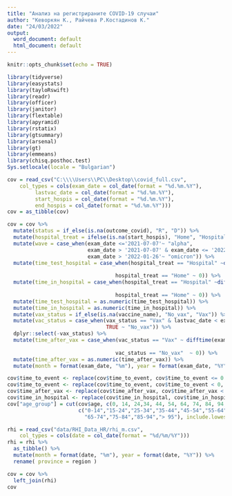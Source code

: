 ```yaml
---
title: "Анализ на регистрираните COVID-19 случаи"
author: "Кеворкян К., Райчева Р.Костадинов К."
date: "24/03/2022"
output:
  word_document: default
  html_document: default
---
```


```r
knitr::opts_chunk$set(echo = TRUE)
```


```r
library(tidyverse)
library(easystats)
library(tayloRswift)
library(readr)
library(officer)
library(janitor)
library(flextable)
library(apyramid)
library(rstatix)
library(gtsummary)
library(arsenal)
library(gt)
library(emmeans)
library(chisq.posthoc.test)
Sys.setlocale(locale = "Bulgarian")
```



```r
cov = read_csv("C:\\\\Users\\PC\\Desktop\\covid_full.csv", 
    col_types = cols(exam_date = col_date(format = "%d.%m.%Y"), 
         lastvac_date = col_date(format = "%d.%m.%Y"), 
         start_hospis = col_date(format = "%d.%m.%Y"), 
         end_hospis = col_date(format = "%d.%m.%Y")))
cov = as_tibble(cov)
```

```r
cov = cov %>% 
  mutate(status = if_else(is.na(outcome_covid), "R", "D")) %>% 
  mutate(hospital_treat = ifelse(is.na(start_hospis), "Home", "Hospital")) %>% 
  mutate(wave = case_when(exam_date <='2021-07-07'~ "alpha",
                          exam_date > '2021-07-07' & exam_date <= '2022-01-26' ~ "delta",
                          exam_date > '2022-01-26'~ "omicron")) %>% 
  mutate(time_test_hospital = case_when(hospital_treat == "Hospital" ~difftime(start_hospis, exam_date, units = "days"),
                                       
                                   hospital_treat == "Home" ~ 0)) %>%
  mutate(time_in_hospital = case_when(hospital_treat == "Hospital" ~difftime(end_hospis, start_hospis, units = "days"),
                                       
                                   hospital_treat == "Home" ~ 0)) %>%
  mutate(time_test_hospital = as.numeric(time_test_hospital)) %>% 
  mutate(time_in_hospital = as.numeric(time_in_hospital)) %>% 
  mutate(vax_status = if_else(is.na(vaccine_name), "No_vax", "Vax")) %>% 
  mutate(vac_status = case_when(vax_status == "Vax" & lastvac_date < exam_date ~ "Vax",
                                TRUE ~ "No_vax")) %>% 
  dplyr::select(-vax_status) %>% 
  mutate(time_after_vax = case_when(vac_status == "Vax" ~ difftime(exam_date,lastvac_date, units = "days"),
                                       
                                   vac_status == "No_vax"  ~ 0)) %>% 
  mutate(time_after_vax = as.numeric(time_after_vax)) %>% 
  mutate(month = format(exam_date, "%m"), year = format(exam_date, "%Y")) 
```


```r
cov$time_to_event <- replace(cov$time_to_event, cov$time_to_event <= 0 & cov$hospital_treat == "Home" , NA)      
cov$time_to_event <- replace(cov$time_to_event, cov$time_to_event < 0, NA) 
cov$time_after_vax <- replace(cov$time_after_vax, cov$time_after_vax < 0, NA)      
cov$time_in_hospital <- replace(cov$time_in_hospital, cov$time_in_hospital <= 0, NA) 
cov["age_group"] = cut(cov$age, c(0, 14, 24,34, 44, 54, 64, 74, 84, 94, Inf), 
                       c("0-14","15-24","25-34","35-44","45-54","55-64",
                         "65-74","75-84","85-94","> 95"), include.lowest=TRUE)

```

```r
rhi = read_csv("data/RHI_Data_HR/rhi_m.csv",
    col_types = cols(date = col_date(format = "%d/%m/%Y")))
rhi = rhi %>% 
  as_tibble() %>% 
  mutate(month = format(date, "%m"), year = format(date, "%Y")) %>% 
  rename( province = region )
```

```r
cov = cov %>% 
  left_join(rhi)
cov
```

